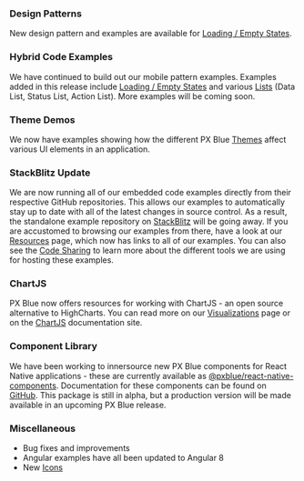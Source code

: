 ### Design Patterns

New design pattern and examples are available for [Loading / Empty States](/patterns/empty-states).

### Hybrid Code Examples

We have continued to build out our mobile pattern examples. Examples added in this release include [Loading / Empty States](/patterns/empty-states) and various [Lists](/patterns/lists) (Data List, Status List, Action List). More examples will be coming soon.

### Theme Demos

We now have examples showing how the different PX Blue [Themes](/style/themes) affect various UI elements in an application.

### StackBlitz Update

We are now running all of our embedded code examples directly from their respective GitHub repositories. This allows our examples to automatically stay up to date with all of the latest changes in source control. As a result, the standalone example repository on [StackBlitz](https://stackblitz.com/@px-blue) will be going away. If you are accustomed to browsing our examples from there, have a look at our [Resources](/resources) page, which now has links to all of our examples. You can also see the [Code Sharing](/community/innersourcing) to learn more about the different tools we are using for hosting these examples.

### ChartJS

PX Blue now offers resources for working with ChartJS - an open source alternative to HighCharts. You can read more on our [Visualizations](/patterns/visualizations) page or on the [ChartJS](https://www.chartjs.org) documentation site.

### Component Library

We have been working to innersource new PX Blue components for React Native applications - these are currently available as [@pxblue/react-native-components](https://www.npmjs.com/package/@pxblue/react-native-components). Documentation for these components can be found on [GitHub](https://github.com/pxblue/react-native-component-library/tree/dev/docs). This package is still in alpha, but a production version will be made available in an upcoming PX Blue release.

### Miscellaneous

-   Bug fixes and improvements
-   Angular examples have all been updated to Angular 8
-   New [Icons](/style/iconography)
